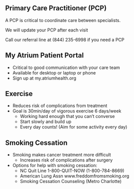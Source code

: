 
## Primary Care Practitioner (PCP)

A PCP is critical to coordinate care between specialists.

We will update your PCP after each visit

Call our referral line at (844) 235-6998 if you need a PCP

## My Atrium Patient Portal\

- Critical to good communication with your care team
- Available for desktop or laptop or phone
- Sign up at my.atriumhealth.org

## Exercise

- Reduces risk of complications from treatment
- Goal is 30min/day of vigorous exercise 6 days/week
  - Working hard enough that you can't converse
  - Start slowly and build up
  - Every day counts! (Aim for some activity every day)

## Smoking Cessation

- Smoking makes cancer treatment more difficult
  - Increases risk of complications after surgery
- Options for help with smoking cessation:
  - NC Quit Line 1-800-QUIT-NOW (1-800-784-8669)
  - American Lung Assn     www.freddomfromsmoking.org
  - Smoking Cessation Counseling (Metro Charlotte)
  
